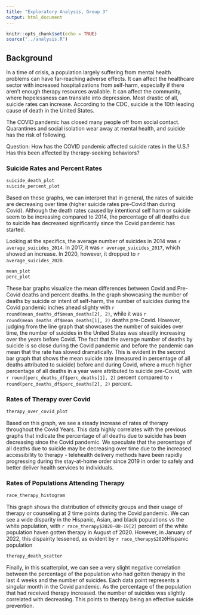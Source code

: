 ```yaml
---
title: "Exploratory Analysis, Group 3"
output: html_document
---
```


```r
knitr::opts_chunk$set(echo = TRUE)
source("../analysis.R")
```

## Background

In a time of crisis, a population largely suffering from mental health problems can have far-reaching adverse effects. It can affect the healthcare sector with increased hospitalizations from self-harm, especially if there aren't enough therapy resources available. It can affect the community, where hopelessness can translate into depression. Most drastic of all, suicide rates can increase. According to the CDC, suicide is the 10th leading cause of death in the United States.

The COVID pandemic has closed many people off from social contact. Quarantines and social isolation wear away at mental health, and suicide has the risk of following.

Question: How has the COVID pandemic affected suicide rates in the U.S.? Has this been affected by therapy-seeking behaviors?

### Suicide Rates and Percent Rates


```r
suicide_death_plot
suicide_percent_plot
```

Based on these graphs, we can interpret that in general, the rates of suicide are decreasing over time (higher suicide rates pre-Covid than during Covid). Although the death rates caused by intentional self harm or suicide seem to be increasing compared to 2014, the percentage of all deaths due to suicide has decreased significantly since the Covid pandemic has started.

Looking at the specifics, the average number of suicides in 2014 was `r average_suicides_2014`. In 2017, it was `r average_suicides_2017`, which showed an increase. In 2020, however, it dropped to `r average_suicides_2020`.

```r
mean_plot
perc_plot
```

These bar graphs visualize the mean differences between Covid and Pre-Covid deaths and percent deaths. In the graph showcasing the number of deaths by suicide or intent of self-harm, the number of suicides during the Covid pandemic inches ahead slighty with `r round(mean_deaths_df$mean_deaths[2], 2)`, while it was `r round(mean_deaths_df$mean_deaths[1], 2)` deaths pre-Covid. However, judging from the line graph that showcases the number of suicides over time, the number of suicides in the United States was steadily increasing over the years before Covid. The fact that the average number of deaths by suicide is so close during the Covid pandemic and before the pandemic can mean that the rate has slowed dramatically. This is evident in the second bar graph that shows the mean suicide rate (measured in percentage of all deaths attributed to suicide) before and during Covid, where a much higher percentage of all deaths in a year were attributed to suicide pre-Covid, with `r round(perc_deaths_df$perc_deaths[1], 2)` percent compared to `r round(perc_deaths_df$perc_deaths[2], 2)` percent.

### Rates of Therapy over Covid

```r
therapy_over_covid_plot
```

Based on this graph, we see a steady increase of rates of therapy throughout the Covid Years. This data highly correlates with the previous graphs that indicate the percentage of all deaths due to suicide has been decreasing since the Covid pandemic. We speculate that the percentage of all deaths due to suicide may be decreasing over time due to the increased accessibility to therapy - telehealth delivery methods have been rapidly progressing during the stay-at-home order since 2019 in order to safely and better deliver health services to individuals. 

### Rates of Populations Attending Therapy

```r
race_therapy_histogram
```

This graph shows the distribution of ethnicity groups and their usage of therapy or counseling at 2 time points during the Covid pandemic. We can see a wide disparity in the Hispanic, Asian, and black populations vs the white population, with `r race_therapy$2020-08-19[2]` percent of the white population haven gotten therapy in August of 2020. However, in January of 2022, this dispairity lessened, as evident by `r race_therapy$2020`Hispanic population 

```r
therapy_death_scatter
```

Finally, in this scatterplot, we can see a very slight negative correlation between the percentage of the population who had gotten therapy in the last 4 weeks and the number of suicides. Each data point represents a singular month in the Covid pandemic. As the percentage of the population that had received therapy increased. the number of suicides was slightly correlated with decreasing. This points to therapy being an effective suicide prevention.